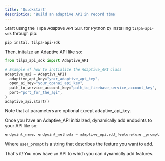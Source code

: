 ```yaml
---
title: 'Quickstart'
description: 'Build an adaptive API in record time'
---
```


Start using the Tilpa Adaptive API SDK for Python by installing `tilpa-api-sdk` through pip:

```sh
pip install tilpa-api-sdk
```
Then, initalize an Adaptive API like so:

```python
from tilpa_api_sdk import Adaptive_API

# Example of how to initialize the Adaptive_API class
adaptive_api = Adaptive_API(
  adaptive_api_key="your_adaptive_api_key",
  open_ai_key="your_openai_api_key",
  path_to_service_account_key="path_to_firebase_service_account_key",
  port="port_for_the_api",
)
adaptive_api.start()
```
Note that all parameters are optional except adaptive_api_key.

Once you have an Adaptive_API initialized, dynamically add endpoints to your API like so:
```python
endpoint_name, endpoint_methods = adaptive_api.add_feature(user_prompt)
```
Where `user_prompt` is a string that describes the feature you want to add.

That's it! You now have an API to which you can dynamiclly add features.
